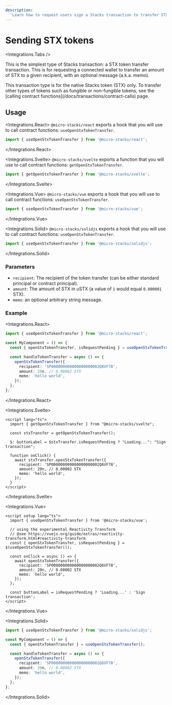 ```yaml
---
description:
  'Learn how to request users sign a Stacks transaction to transfer STX tokens from an app.'
---
```



# Sending STX tokens

<Integrations.Tabs />

This is the simplest type of Stacks transaction: a STX token transfer transaction. This is for
requesting a connected wallet to transfer an amount of STX to a given recipient, with an optional
message (a.k.a. memo).

<Callout type="info">
  This transaction type is for the native Stacks token (STX) only. To transfer other types of tokens
  such as fungible or non-fungible tokens, see the [calling contract
  functions](/docs/transactions/contract-calls) page.
</Callout>

## Usage

<Integrations.React>
`@micro-stacks/react` exports a hook that you will use to call contract functions: `useOpenStxTokenTransfer`.

```jsx
import { useOpenStxTokenTransfer } from '@micro-stacks/react';
```

</Integrations.React>

<Integrations.Svelte>
`@micro-stacks/svelte` exports a function that you will use to call contract functions: `getOpenStxTokenTransfer`.

```jsx
import { getOpenStxTokenTransfer } from '@micro-stacks/svelte';
```

</Integrations.Svelte>

<Integrations.Vue>
`@micro-stacks/vue` exports a hook that you will use to call contract functions: `useOpenStxTokenTransfer`.

```jsx
import { useOpenStxTokenTransfer } from '@micro-stacks/vue';
```

</Integrations.Vue>

<Integrations.Solid>
`@micro-stacks/solidjs` exports a hook that you will use to call contract functions: `useOpenStxTokenTransfer`.

```jsx
import { useOpenStxTokenTransfer } from '@micro-stacks/solidjs';
```

</Integrations.Solid>

### Parameters

- `recipient`: The recipient of the token transfer (can be either standard principal or contract
  principal).
- `amount`: The amount of STX in uSTX (a value of `1` would equal `0.000001` STX).
- `memo`: an optional arbitrary string message.

### Example

<Integrations.React>

```ts
import { useOpenStxTokenTransfer } from '@micro-stacks/react';

const MyComponent = () => {
  const { openStxTokenTransfer, isRequestPending } = useOpenStxTokenTransfer();

  const handleTokenTransfer = async () => {
    openStxTokenTransfer({
      recipient: 'SP000000000000000000002Q6VF78',
      amount: 20n, // 0.00002 STX
      memo: 'hello world',
    });
  };
};
```

</Integrations.React>

<Integrations.Svelte>

```svelte
<script lang="ts">
  import { getOpenStxTokenTransfer } from "@micro-stacks/svelte";

  const stxTransfer = getOpenStxTokenTransfer();

  $: buttonLabel = $stxTransfer.isRequestPending ? "Loading...": "Sign transaction";

  function onClick() {
    await stxTransfer.openStxTokenTransfer({
      recipient: 'SP000000000000000000002Q6VF78',
      amount: 20n, // 0.00002 STX
      memo: 'hello world',
    });
  }
</script>
```

</Integrations.Svelte>

<Integrations.Vue>

```vue
<script setup lang="ts">
  import { useOpenStxTokenTransfer } from '@micro-stacks/vue';

  // using the experimental Reactivity Transform
  // @see https://vuejs.org/guide/extras/reactivity-transform.html#reactivity-transform
  const { openStxTokenTransfer, isRequestPending } = $(useOpenStxTokenTransfer());

  const onClick = async () => {
    await openStxTokenTransfer({
      recipient: 'SP000000000000000000002Q6VF78',
      amount: 20n, // 0.00002 STX
      memo: 'hello world',
    });
  };

  const buttonLabel = isRequestPending ? 'Loading...' : 'Sign transaction';
</script>
```

</Integrations.Vue>

<Integrations.Solid>

```ts
import { useOpenStxTokenTransfer } from '@micro-stacks/solidjs';

const MyComponent = () => {
  const { openStxTokenTransfer } = useOpenStxTokenTransfer();

  const handleTokenTransfer = async () => {
    openStxTokenTransfer({
      recipient: 'SP000000000000000000002Q6VF78',
      amount: 20n, // 0.00002 STX
      memo: 'hello world',
    });
  };
};
```

</Integrations.Solid>
